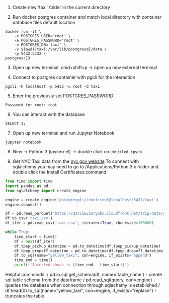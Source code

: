 1. Create new 'taxi' folder in the current directory 

2. Run docker postgres container and match local directory with container 
database files default location
```docker
docker run -it \
    -e POSTGRES_USER='root' \
    -e POSTGRES_PASSWORD='root' \
    -e POSTGRES_DB='taxi' \
    -v $(pwd)/taxi:/var/lib/postgresql/data \
    -p 5432:5432 \
postgres:13
```

3. Open up new terminal: cmd+shift+p -> open up new external terminal 

4. Connect to postgres container with pgcli for the interaction
```code
pgcli -h localhost -p 5432 -u root -d taxi 
```

5. Enter the previously set POSTGRES_PASSWORD
```code
Password for root: root
```

6. You can interact with the database
```code
SELECT 1;
```

7. Open up new terminal and run Jupyter Notebook
```code
jupyter notebook
```

8. New -> Python 3 (ipykernel) -> double click on ```Untitled.ipynb```

9. Get NYC Taxi data from the [nyc gov website](https://www.nyc.gov/site/tlc/about/tlc-trip-record-data.page)
To connect with sqlalchemy you may need to go to /Applications/Python 3.x folder and double click the Install Certificates.command
```python
from time import time
import pandas as pd
from sqlalchemy import create_engine

engine = create_engine('postgresql://root:root@localhost:5432/taxi')
engine.connect()

df = pd.read_parquet('https://d37ci6vzurychx.cloudfront.net/trip-data/yellow_tripdata_2021-01.parquet')
df.to_csv('taxi.csv')
df_iter = pd.read_csv('taxi.csv', iterator=True, chunksize=100000)

while True:
    time_start = time()
    df = next(df_iter)
    df.tpep_pickup_datetime = pd.to_datetime(df.tpep_pickup_datetime)
    df.tpep_dropoff_datetime = pd.to_datetime(df.tpep_dropoff_datetime)
    df.to_sql(name="yellow_taxi", con=engine, if_exists="append")
    time_end = time()
    print(f'Inserted chunk in {time_end - time_start}')
```

Helpful commands:
/ pd.io.sql.get_schema(df, name='table_name') - create sql table schema from the dataframe
/ pd.read_sql(query, con=engine) - queries the database when connection through sqlachemy is established
/ df.head(0).to_sql(name="yellow_taxi", con=engine, if_exists="replace") - truncates the table





